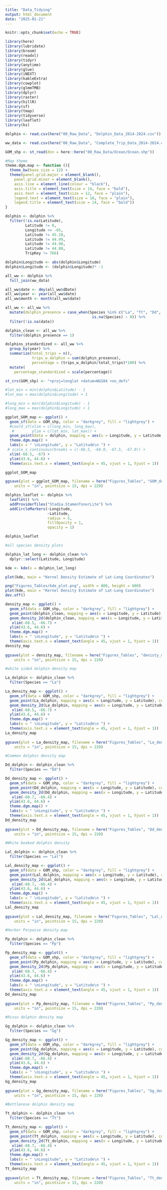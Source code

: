 ```yaml
---
title: "Data_Tidying"
output: html_document
date: "2025-01-21"
---
```


```r
knitr::opts_chunk$set(echo = TRUE)

library(here)
library(lubridate)
library(broom)
library(readxl)
library(tidyr)
library(anytime)
library(glue)
library(iNEXT)
library(kableExtra)
library(cowplot)
library(glmmTMB)
library(dplyr)
library(raster)
library(hillR)
library(sf)
library(tmap)
library(tidyverse)
library(leaflet)
library(ks)
```

```r
dolphin <- read.csv(here("00_Raw_Data", "Dolphin_Data_2014-2024.csv"))

ww_data <- read.csv(here("00_Raw_Data", "Complete_Trip_Data_2014-2024.csv"))

GOM_shp <- st_read(dsn = here::here("00_Raw_Data/Ocean/Ocean.shp"))

#Map theme 
theme.dgm.map <- function (){
  theme_bw(base_size = 12) +
  theme(panel.grid.major = element_blank(),
    panel.grid.minor = element_blank(),
    axis.line = element_line(colour = "black"),
    axis.title = element_text(size = 14, face = "bold"),
    axis.text = element_text(size = 12, face = "plain"),
    legend.text = element_text(size = 10, face = "plain"),
    legend.title = element_text(size = 14, face = "bold")) 
}
```
```r

dolphin <- dolphin %>%
  filter(!is.na(Latitude),
         Latitude != 0,
         Longitude <= -65,
         Latitude != 45.10,
         Latitude != 44.99,
         Latitude != 44.90,
         Latitude != 44.80,
         TripKey != 766)

dolphin$Longitude <- abs(dolphin$Longitude) 
dolphin$Longitude <- (dolphin$Longitude)* -1

all_ww <- dolphin %>%
  full_join(ww_data)

all_ww$date <- dmy(all_ww$dDate)
all_ww$year <- year(all_ww$date)
all_ww$month <- month(all_ww$date)

all_ww <- all_ww %>%
  mutate(dolphin_presence = case_when(Species %in% c("La", "Tt", "Dd", "Lal", "Gg", "Pp") ~ 1,
                                       is.na(Species) ~ 0)) %>%
  filter(!is.na(date))

dolphin_clean <- all_ww %>%
  filter(dolphin_presence == 1)
```

```r
dolphins_standardized <- all_ww %>%
  group_by(year) %>%
  summarize(total_trips = n(),
            trips_w_dolphin = sum(dolphin_presence),
            percentage = (trips_w_dolphin/total_trips)*100) %>%
  mutate(
    percentage_standardized = scale(percentage))
```


```r

st_crs(GOM_shp) <- "+proj=longlat +datum=WGS84 +no_defs"

#lat_min = min(dolphin$Latitude) - 1
#lat_max = max(dolphin$Longitude) + 1

#long_min = min(dolphin$Longitude) - 1
#long_max = max(dolphin$Longitude) + 1 

ggplot_GOM_map <- ggplot() +
  geom_sf(data = GOM_shp, color = "darkgrey", fill = "lightgrey") +
  #coord_sf(xlim = c(long_min, long_max),
   #        ylim = c(lat_min, lat_max)) +
  geom_point(data = dolphin, mapping = aes(x = Longitude, y = Latitude, colour = Species), size = 0.5) +
  theme.dgm.map() +
  labs(x = " \nLongitude", y = "Latitude\n ") +
 # scale_x_continuous(breaks = c(-68.5, -68.0, -67.5, -67.0)) +
  xlim(-68.5, -67) +
  ylim(43.6, 44.6) +
  theme(axis.text.x = element_text(angle = 45, vjust = 1, hjust = 1))

ggplot_GOM_map

ggsave(plot = ggplot_GOM_map, filename = here("Figures_Tables", "GOM_dolphin_map.png"), width = 7.5, height = 5.5, 
    units = "in", pointsize = 15, dpi = 220)
```

```r
dolphin_leaflet <- dolphin %>%
  leaflet() %>%
  addProviderTiles("Stadia.StamenTonerLite") %>% 
  addCircleMarkers(~Longitude,
                   ~Latitude,
                   radius = 5,
                   fillOpacity = 1,
                   opacity = 1)

dolphin_leaflet
```

```r
#all species density plots

dolphin_lat_long <- dolphin_clean %>%
  dplyr::select(Latitude, Longitude)

kde <- kde(x = dolphin_lat_long)

plot(kde, main = "Kernel Density Estimate of Lat-Long Coordinates")

png("Figures_Tables/kde_plot.png", width = 800, height = 600)  
plot(kde, main = "Kernel Density Estimate of Lat-Long Coordinates")
dev.off()

density_map <- ggplot() +
  geom_sf(data = GOM_shp, color = "darkgrey", fill = "lightgrey") +
  geom_point(dolphin_clean, mapping = aes(x = Longitude, y = Latitude), color = "blue", size = 0.5) +
  geom_density_2d(dolphin_clean, mapping = aes(x = Longitude, y = Latitude)) +
   xlim(-68.5, -66.7) +
  ylim(43.6, 44.6) +
  theme.dgm.map() +
  labs(x = " \nLongitude", y = "Latitude\n ") +
  theme(axis.text.x = element_text(angle = 45, vjust = 1, hjust = 1))
density_map 
  
ggsave(plot = density_map, filename = here("Figures_Tables", "denisty_map.png"), width = 7.5, height = 5.5, 
    units = "in", pointsize = 15, dpi = 220)

```

```r
#white sided dolphin density map

La_dolphin <- dolphin_clean %>%
  filter(Species == "La")

La_density_map <- ggplot() +
  geom_sf(data = GOM_shp, color = "darkgrey", fill = "lightgrey") +
  geom_point(La_dolphin, mapping = aes(x = Longitude, y = Latitude), color = "blue", size = 0.5) +
  geom_density_2d(La_dolphin, mapping = aes(x = Longitude, y = Latitude)) +
   xlim(-68.5, -66.7) +
  ylim(43.6, 44.6) +
  theme.dgm.map() +
  labs(x = " \nLongitude", y = "Latitude\n ") +
  theme(axis.text.x = element_text(angle = 45, vjust = 1, hjust = 1))
La_density_map 
  
ggsave(plot = La_density_map, filename = here("Figures_Tables", "La_denisty_map.png"), width = 7.5, height = 5.5, 
    units = "in", pointsize = 15, dpi = 220)

```

```r
#Common dolphin density map

Dd_dolphin <- dolphin_clean %>%
  filter(Species == "Dd")

Dd_density_map <- ggplot() +
  geom_sf(data = GOM_shp, color = "darkgrey", fill = "lightgrey") +
  geom_point(Dd_dolphin, mapping = aes(x = Longitude, y = Latitude), color = "blue", size = 0.5) +
  geom_density_2d(Dd_dolphin, mapping = aes(x = Longitude, y = Latitude)) +
   xlim(-68.7, -66.4) +
  ylim(43.6, 44.6) +
  theme.dgm.map() +
  labs(x = " \nLongitude", y = "Latitude\n ") +
  theme(axis.text.x = element_text(angle = 45, vjust = 1, hjust = 1))
Dd_density_map 
  
ggsave(plot = Dd_density_map, filename = here("Figures_Tables", "Dd_denisty_map.png"), width = 7.5, height = 5.5, 
    units = "in", pointsize = 15, dpi = 220)
```
```r
#White beaked dolphin density

Lal_dolphin <- dolphin_clean %>%
  filter(Species == "Lal")

Lal_density_map <- ggplot() +
  geom_sf(data = GOM_shp, color = "darkgrey", fill = "lightgrey") +
  geom_point(Lal_dolphin, mapping = aes(x = Longitude, y = Latitude), color = "blue", size = 0.5) +
  geom_density_2d(Lal_dolphin, mapping = aes(x = Longitude, y = Latitude)) +
   xlim(-68.7, -66.4) +
  ylim(43.6, 44.6) +
  theme.dgm.map() +
  labs(x = " \nLongitude", y = "Latitude\n ") +
  theme(axis.text.x = element_text(angle = 45, vjust = 1, hjust = 1))
Lal_density_map 
  
ggsave(plot = Lal_density_map, filename = here("Figures_Tables", "Lal_denisty_map.png"), width = 7.5, height = 5.5, 
    units = "in", pointsize = 15, dpi = 220)
```

```r
#Harbor Porpoise density map

Pp_dolphin <- dolphin_clean %>%
  filter(Species == "Pp")

Pp_density_map <- ggplot() +
  geom_sf(data = GOM_shp, color = "darkgrey", fill = "lightgrey") +
  geom_point(Pp_dolphin, mapping = aes(x = Longitude, y = Latitude), color = "blue", size = 0.5) +
  geom_density_2d(Pp_dolphin, mapping = aes(x = Longitude, y = Latitude)) +
   xlim(-68.7, -66.4) +
  ylim(43.6, 44.6) +
  theme.dgm.map() +
  labs(x = " \nLongitude", y = "Latitude\n ") +
  theme(axis.text.x = element_text(angle = 45, vjust = 1, hjust = 1))
Dd_density_map 
  
ggsave(plot = Pp_density_map, filename = here("Figures_Tables", "Pp_denisty_map.png"), width = 7.5, height = 5.5, 
    units = "in", pointsize = 15, dpi = 220)
```
```r
#Risso dolphin density map

Gg_dolphin <- dolphin_clean %>%
  filter(Species == "Gg")

Gg_density_map <- ggplot() +
  geom_sf(data = GOM_shp, color = "darkgrey", fill = "lightgrey") +
  geom_point(Gg_dolphin, mapping = aes(x = Longitude, y = Latitude), color = "blue", size = 0.5) +
  geom_density_2d(Gg_dolphin, mapping = aes(x = Longitude, y = Latitude)) +
   xlim(-68.7, -66.4) +
  ylim(43.6, 44.6) +
  theme.dgm.map() +
  labs(x = " \nLongitude", y = "Latitude\n ") +
  theme(axis.text.x = element_text(angle = 45, vjust = 1, hjust = 1))
Gg_density_map 
  
ggsave(plot = Gg_density_map, filename = here("Figures_Tables", "Gg_denisty_map.png"), width = 7.5, height = 5.5, 
    units = "in", pointsize = 15, dpi = 220)
```
```r
#Bottlenose dolphin density map

Tt_dolphin <- dolphin_clean %>%
  filter(Species == "Tt")

Tt_density_map <- ggplot() +
  geom_sf(data = GOM_shp, color = "darkgrey", fill = "lightgrey") +
  geom_point(Tt_dolphin, mapping = aes(x = Longitude, y = Latitude), color = "blue", size = 0.5) +
  geom_density_2d(Tt_dolphin, mapping = aes(x = Longitude, y = Latitude)) +
   xlim(-68.7, -66.4) +
  ylim(43.6, 44.6) +
  theme.dgm.map() +
  labs(x = " \nLongitude", y = "Latitude\n ") +
  theme(axis.text.x = element_text(angle = 45, vjust = 1, hjust = 1))
Tt_density_map 
  
ggsave(plot = Tt_density_map, filename = here("Figures_Tables", "Tt_denisty_map.png"), width = 7.5, height = 5.5, 
    units = "in", pointsize = 15, dpi = 220)
```